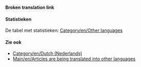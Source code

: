 '''Broken translation link'''{{en/-}}{{en/Bilingual box| Nl
| Deze pagina biedt een overzicht over de '''artikelen die vertaald worden in het Nederlands''' in OpenTTD Wiki.<br />Artikelen met de template {{s|Vertaling/Nl}} of {{s|translation}} komen automatisch hier terecht.
| This page provides an index for a wide range of '''articles are being translated into Dutch''' in OpenTTD Wiki.<br/>Articles with {{s|Vertaling/Nl}} or {{s|translation}} template automatically go here.}}

====Statistieken====
De tabel met statistieken: [[Category/en/Other languages]]

====Zie ook====
*[[Category/en/Dutch (Nederlands)]]
*[[Main/en/Articles are being translated into other languages]]